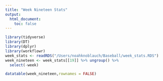 ```yaml
---
title: "Week Nineteen Stats"
output: 
  html_document:
    toc: false
---
```



```r
library(tidyverse)
library(DT)
library(dplyr)
library(workflowr)
week_stats <- readRDS("/Users/noahknoblauch/Baseball/week_stats.RDS")
week_nineteen <- week_stats[[19]] %>% ungroup() %>%
  select(-week)

```

```r
datatable(week_nineteen,rownames = FALSE)
```
